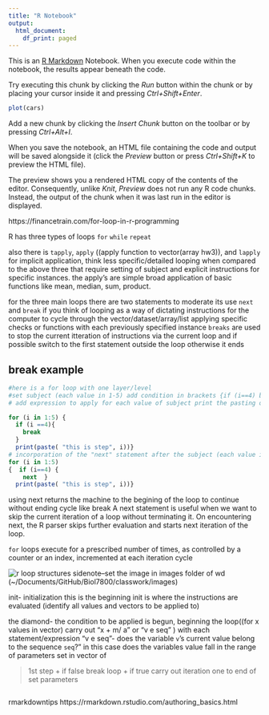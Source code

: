 ```yaml
---
title: "R Notebook"
output:
  html_document:
    df_print: paged
---
```


This is an [R Markdown](http://rmarkdown.rstudio.com) Notebook. When you execute code within the notebook, the results appear beneath the code. 

Try executing this chunk by clicking the *Run* button within the chunk or by placing your cursor inside it and pressing *Ctrl+Shift+Enter*. 

```r
plot(cars)
```

Add a new chunk by clicking the *Insert Chunk* button on the toolbar or by pressing *Ctrl+Alt+I*.

When you save the notebook, an HTML file containing the code and output will be saved alongside it (click the *Preview* button or press *Ctrl+Shift+K* to preview the HTML file).

The preview shows you a rendered HTML copy of the contents of the editor. Consequently, unlike *Knit*, *Preview* does not run any R code chunks. Instead, the output of the chunk when it was last run in the editor is displayed.

https://financetrain.com/for-loop-in-r-programming

R has three types of loops 
`for`
`while`
`repeat`

also there is `tapply`, `apply` ((apply function to vector(array hw3)), and `lapply` for implicit application, think less specific/detailed looping when compared to the above three that require setting of subject and explicit instructions for specific instances. the apply's are simple broad application of basic functions like mean, median, sum, product. 

for the three main loops there are two statements to moderate its use
`next` and `break`
if you think of looping as a way of dictating instructions for the computer to cycle through the vector/dataset/array/list applying specific checks or functions with each previously specified instance
`breaks` are used to stop the current itteration of instructions via the current loop and if possible switch to the first statement outside the loop otherwise it ends

## break example
```r
#here is a for loop with one layer/level
#set subject (each value in 1-5) add condition in brackets {if (i==4) break}
# add expression to apply for each value of subject print the pasting of "this is..." to each value in subj 1-5

for (i in 1:5) {
  if (i ==4){
    break
  }
  print(paste( "this is step", i))}
# incorporation of the "next" statement after the subject (each value in 1-5) and condition if (i==4) returns to the the machine to the beginning of the loop
for (i in 1:5) 
{  if (i==4) {  
    next  }
  print(paste( "this is step", i))}
```
using next returns the machine to the begining of the loop to continue without ending cycle like break
A next statement is useful when we want to skip the current iteration of a loop without terminating it. On encountering next, the R parser skips further evaluation and starts next iteration of the loop.

`for` loops execute for a
prescribed number of times, as controlled by a counter or an index,
incremented at each iteration cycle

![r loop structures](~/Documents/GitHub/Biol7800/classwork/images/loops_figs.png)
sidenote--set the image in images folder of wd (~/Documents/GitHub/Biol7800/classwork/images)

init- initialization this is the beginning 
init is where the instructions are evaluated (identify all values and vectors to be applied to) 

the diamond- the condition to be applied is begun, beginning the loop((for x values in vector) carry out "x + m/ a" or "v e seq" )  with each statement/expression
"v e seq"- does the variable `v`’s current value belong to the sequence `seq`?”
in this case does the variables value fall in the range of parameters set in vector of 

> 1st step
+ if false break loop
+ if true carry out iteration one to end of set parameters

```r

```



rmarkdowntips
https://rmarkdown.rstudio.com/authoring_basics.html